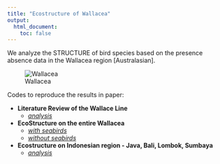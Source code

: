 ```yaml
---
title: "Ecostructure of Wallacea"
output:
  html_document:
    toc: false
---
```


We analyze the STRUCTURE of bird species based on the presence absence data in the Wallacea region [Australasian]. 

![Wallacea](Wallacea_w_seabirds/geostructure_birds_2.png)


Codes to reproduce the results in paper: 

* **Literature Review of the Wallace Line**
    + [*analysis*](literature_review.html)
          
* **EcoStructure on the entire Wallacea**
    + [*with seabirds*](wallacea_analysis.html)
    + [*without seabirds*](wallacea_analysis_no_seabirds.html)
          
* **Ecostructure on Indonesian region - Java, Bali, Lombok, Sumbaya**
    + [*analysis*](java_bali_lombok_analysis.html)

